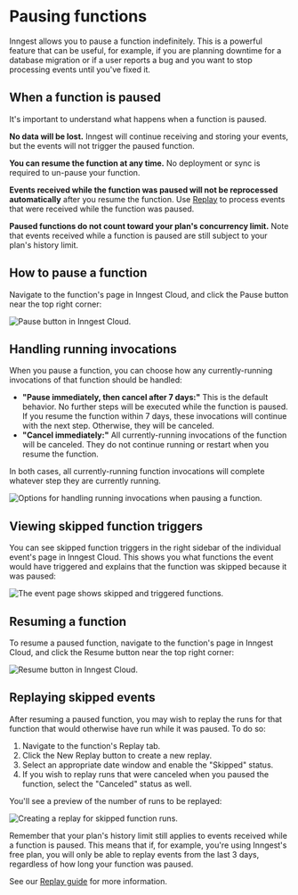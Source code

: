 
# Pausing functions

Inngest allows you to pause a function indefinitely. This is a powerful feature that can be useful, for example, if you are planning downtime for a database migration or if a user reports a bug and you want to stop processing events until you've fixed it.

## When a function is paused

It's important to understand what happens when a function is paused.

**No data will be lost.** Inngest will continue receiving and storing your events, but the events will not trigger the paused function.

**You can resume the function at any time.** No deployment or sync is required to un-pause your function.

**Events received while the function was paused will not be reprocessed automatically** after you resume the function. Use [Replay](/docs/platform/replay) to process events that were received while the function was paused.

**Paused functions do not count toward your plan's concurrency limit.** Note that events received while a function is paused are still subject to your plan's history limit.

## How to pause a function

Navigate to the function's page in Inngest Cloud, and click the Pause button near the top right corner:

![Pause button in Inngest Cloud.](/assets/docs/guides/pause-functions/pause-btn.png)

## Handling running invocations

When you pause a function, you can choose how any currently-running invocations of that function should be handled:

- **"Pause immediately, then cancel after 7 days:"** This is the default behavior. No further steps will be executed while the function is paused. If you resume the function within 7 days, these invocations will continue with the next step. Otherwise, they will be canceled.
- **"Cancel immediately:"** All currently-running invocations of the function will be canceled. They do not continue running or restart when you resume the function.

In both cases, all currently-running function invocations will complete whatever step they are currently running.

![Options for handling running invocations when pausing a function.](/assets/docs/guides/pause-functions/pause-modal.png)

## Viewing skipped function triggers

You can see skipped function triggers in the right sidebar of the individual event's page in Inngest Cloud. This shows you what functions the event would have triggered and explains that the function was skipped because it was paused:

![The event page shows skipped and triggered functions.](/assets/docs/guides/pause-functions/event-page.png)

## Resuming a function

To resume a paused function, navigate to the function's page in Inngest Cloud, and click the Resume button near the top right corner:

![Resume button in Inngest Cloud.](/assets/docs/guides/pause-functions/resume-btn.png)

## Replaying skipped events

After resuming a paused function, you may wish to replay the runs for that function that would otherwise have run while it was paused.  To do so:

1. Navigate to the function's Replay tab.
2. Click the New Replay button to create a new replay.
3. Select an appropriate date window and enable the "Skipped" status.
4. If you wish to replay runs that were canceled when you paused the function, select the "Canceled" status as well.

You'll see a preview of the number of runs to be replayed:

![Creating a replay for skipped function runs.](/assets/docs/guides/pause-functions/replay-modal.png)

Remember that your plan's history limit still applies to events received while a function is paused. This means that if, for example, you're using Inngest's free plan, you will only be able to replay events from the last 3 days, regardless of how long your function was paused.

See our [Replay guide](/docs/platform/replay) for more information.

